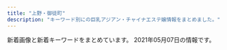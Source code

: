 ```yaml
---
title: "上野・御徒町"
description: "キーワード別にの巨乳アジアン・チャイナエステ嬢情報をまとめました。"
---
```


新着画像と新着キーワードをまとめています。
2021年05月07日の情報です。

<DmmAffiliateIns />
<KeywordTable
  shops={
    [
    {
        "station": "JR\u5fa1\u5f92\u753a\u99c5\u5357\u53e3",
        "keywords": {
            "C": 17
        },
        "url": "http://www.sh-riraks.xyz/",
        "name": "\u5922\u306e\u8776\u3005",
        "img_links": [
            "http://www.sh-riraks.xyz/uploads/200617/1-20061G54TIb.jpg",
            "http://www.sh-riraks.xyz/uploads/200617/1-20061G54ZQ14.jpg",
            "http://www.sh-riraks.xyz/uploads/191015/1-1910151T03I48.jpg",
            "http://www.sh-riraks.xyz/uploads/200617/1-20061G54941Z9.jpg",
            "http://www.sh-riraks.xyz/uploads/allimg/180604/1-1P60410212A02.jpg",
            "http://www.sh-riraks.xyz/uploads/181001/1-1Q001142IB48.jpg",
            "http://www.sh-riraks.xyz/uploads/201130/1-201130133129441.jpg",
            "http://www.sh-riraks.xyz/img/ttl_mobile.png",
            "http://www.sh-riraks.xyz/uploads/201130/1-201130133029220.jpg",
            "http://www.sh-riraks.xyz/uploads/181001/1-1Q001142T6406.jpg",
            "http://www.sh-riraks.xyz/uploads/201130/1-201130133215X9.jpg",
            "http://www.sh-riraks.xyz/uploads/201130/1-20113013311Rc.jpg",
            "http://www.sh-riraks.xyz/uploads/201130/1-201130133045611.jpg",
            "http://www.sh-riraks.xyz/img/ttl_pickup.png",
            "http://www.sh-riraks.xyz/uploads/201130/1-201130133012441.jpg",
            "http://www.sh-riraks.xyz/uploads/201130/1-201130133145E0.jpg",
            "http://www.sh-riraks.xyz/img/ttl_wnew.png",
            "http://www.sh-riraks.xyz/uploads/200107/1-20010F92019226.jpg",
            "http://www.sh-riraks.xyz/uploads/201130/1-201130132942Y6.jpg",
            "http://www.sh-riraks.xyz/uploads/180521/1-1P52116495SC.jpg",
            "http://www.sh-riraks.xyz/uploads/180521/1-1P5211649103K.jpg",
            "http://www.sh-riraks.xyz/img/ttl_staff.png",
            "http://www.sh-riraks.xyz/img/ttl_girls.png",
            "http://www.sh-riraks.xyz/uploads/201130/1-201130132956292.jpg",
            "http://www.sh-riraks.xyz/uploads/190611/1-1Z611153S2561.jpg"
        ]
    },
    {
        "name": "\u30ab\u30eb\u30de\u30ea\u30be\u30fc\u30c8\uff06\u30b9\u30d1",
        "img_links": [
            "http://esthe-massage.black/images/sta3.jpg",
            "http://esthe-massage.black/images/cg1.jpg",
            "http://esthe-massage.black/images/tit5.png",
            "http://esthe-massage.black/images/qr.jpg",
            "http://esthe-massage.black/images/te.png",
            "http://esthe-massage.black/images/cg3.jpg",
            "http://esthe-massage.black/images/tit2.png",
            "http://esthe-massage.black/images/cg5.jpg",
            "http://esthe-massage.black/images/index_an_04.jpg",
            "http://esthe-massage.black/images/sys01.jpg",
            "http://esthe-massage.black/images/index_an_03.jpg",
            "http://esthe-massage.black/images/index_an_02.jpg",
            "http://esthe-massage.black/images/sta6.jpg",
            "http://esthe-massage.black/images/index_an_05.jpg",
            "http://esthe-massage.black/images/sta7.jpg",
            "http://esthe-massage.black/images/sys03.jpg",
            "http://esthe-massage.black/images/acc.jpg",
            "http://esthe-massage.black/images/cg12.jpg",
            "http://esthe-massage.black/images/cg11.jpg",
            "http://esthe-massage.black/images/index_bn_01.jpg",
            "http://esthe-massage.black/images/top.jpg",
            "http://esthe-massage.black/images/tit4.png",
            "http://esthe-massage.black/images/index_bn_06.jpg",
            "http://esthe-massage.black/images/cg10.jpg",
            "http://esthe-massage.black/images/sta1.jpg",
            "http://esthe-massage.black/images/sta12.jpg",
            "http://esthe-massage.black/images/index_bn_03.jpg",
            "http://esthe-massage.black/images/tit1.png",
            "http://esthe-massage.black/images/sta10.jpg",
            "http://esthe-massage.black/images/index_bn_05.jpg",
            "http://esthe-massage.black/images/cg2.jpg",
            "http://esthe-massage.black/images/link_3.jpg",
            "http://esthe-massage.black/images/index_an_06.jpg",
            "http://esthe-massage.black/images/cg6.jpg",
            "http://esthe-massage.black/images/sta8.jpg",
            "http://cdn.dino-es.com/images/logo/88x31DinoEs.png",
            "http://esthe-massage.black/images/sta11.jpg",
            "http://esthe-massage.black/images/sta2.jpg",
            "http://esthe-massage.black/images/footer.jpg",
            "http://esthe-massage.black/images/sta5.jpg",
            "http://esthe-massage.black/images/cg8.jpg",
            "http://esthe-massage.black/images/cg4.jpg",
            "http://esthe-massage.black/images/index_an_01.jpg",
            "http://esthe-massage.black/images/cg7.jpg",
            "http://esthe-massage.black/images/index_bn_02.jpg",
            "http://esthe-massage.black/images/sys02.jpg"
        ],
        "url": "http://esthe-massage.black/",
        "keywords": {
            "84": 8,
            "E": 4,
            "D": 16,
            "C": 4,
            "89": 4,
            "82": 30
        },
        "station": "JR\u5fa1\u5f92\u753a\u99c5\u5357\u53e3"
    },
    {
        "url": "http://yura-kunitachi.xyz/",
        "name": "Rei",
        "img_links": [
            "http://yura-kunitachi.xyz/_src/55498274/wechatimg8.jpg",
            "http://yura-kunitachi.xyz/_src/53513910/5f5316158ec7f0d0727854410a5be46303a324b1fef3ef0de82fa8c4fe0f59d4.jpg",
            "http://yura-kunitachi.xyz/_src/53513931/wechatimg89.jpg",
            "http://yura-kunitachi.xyz/_src/53513961/wechatimg97.jpg",
            "http://yura-kunitachi.xyz/_src/53513965/wechatimg81_20210306210100439.jpg",
            "http://yura-kunitachi.xyz/_src/53513967/xxl_44c52558b2be4d61a2f879da7d157c31.jpg",
            "http://yura-kunitachi.xyz/_src/53513953/navi_06.png",
            "http://yura-kunitachi.xyz/_src/53513957/wechatimg229.jpg",
            "http://yura-kunitachi.xyz/_src/53513933/wechatimg90.jpg",
            "http://yura-kunitachi.xyz/_src/53513963/wechatimg102.jpg",
            "http://yura-kunitachi.xyz/_src/53513947/navi_03.png",
            "http://yura-kunitachi.xyz/_src/53513943/navi_01.png",
            "http://yura-kunitachi.xyz/_src/53513949/navi_04.png",
            "http://yura-kunitachi.xyz/_src/53513942/3da7d3dc6ee4f2d3861295bdb20452b671deb86c6f4e442ebce1715dc06eb99e.jpg",
            "http://yura-kunitachi.xyz/_src/53513925/mmexport1618884765961.jpg",
            "http://yura-kunitachi.xyz/_src/53513955/cam.jpg",
            "http://yura-kunitachi.xyz/_src/53513959/137080-osd41m-772.jpg",
            "http://yura-kunitachi.xyz/_src/53513929/wechatimg93.jpg",
            "http://yura-kunitachi.xyz/_src/53513945/navi_02.png",
            "http://yura-kunitachi.xyz/_src/55498272/wechatimg91.jpg",
            "http://yura-kunitachi.xyz/_src/53513951/navi_05.png",
            "http://yura-kunitachi.xyz/_src/53513935/wechatimg92.jpg"
        ],
        "station": "\u7530\u539f\u753a\u99c5\u30a8\u30ec\u30d9\u30fc\u30bf\u30fc\u53e3",
        "keywords": {}
    },
    {
        "keywords": {
            "E": 1,
            "\u30bb\u30af\u30b7\u30fc": 3,
            "88": 1,
            "C": 2,
            "86": 5,
            "87": 1,
            "D": 4,
            "85": 3
        },
        "name": "\u6708\u514e \u30b2\u30c3\u30c8",
        "station": "JR\u5fa1\u5f92\u753a\u99c5\u5357\u53e3",
        "url": "https://moon-rabbit.info/",
        "img_links": [
            "https://moon-rabbit.info/images/store/03.jpg",
            "https://moon-rabbit.info/staffPhoto/s20210326172946.jpg",
            "https://moon-rabbit.info/staffPhoto/b20210504015122.jpg",
            "https://moon-rabbit.info/images/store/02.jpg",
            "https://moon-rabbit.info/js/sliderLine/slide_prev.png",
            "https://moon-rabbit.info/staffPhoto/b20201027002208.jpg",
            "https://moon-rabbit.info/staffPhoto/s20210504015122.jpg",
            "https://moon-rabbit.info/staffPhoto/s20210221135204.jpg",
            "https://moon-rabbit.info/staffPhoto/b20201213182803.jpg",
            "https://moon-rabbit.info/staffPhoto/b20210403124159.jpg",
            "https://moon-rabbit.info/staffPhoto/b20210406172509.jpg",
            "https://moon-rabbit.info/images/returnBtn.png",
            "https://moon-rabbit.info/uploadfiles/images/campaignMoonRabbitInfo.jpg",
            "https://moon-rabbit.info/staffPhoto/s20201027004342.jpg",
            "https://moon-rabbit.info/staffPhoto/s20201027011627.jpg",
            "https://moon-rabbit.info/staffPhoto/s20201026233328.jpg",
            "https://moon-rabbit.info/staffPhoto/s20201027002208.jpg",
            "https://moon-rabbit.info/images/mobile.jpg",
            "https://moon-rabbit.info/images/store/01.jpg",
            "https://moon-rabbit.info/staffPhoto/b20210401213854.jpg",
            "https://moon-rabbit.info/staffPhoto/b20210416205502.jpg",
            "https://moon-rabbit.info/staffPhoto/s20210415212743.jpg",
            "https://moon-rabbit.info/staffPhoto/b20210415212743.jpg",
            "https://moon-rabbit.info/staffPhoto/b20210507144547.jpg",
            "https://moon-rabbit.info/images/store/04.jpg",
            "https://moon-rabbit.info/staffPhoto/b20201027003115.jpg",
            "https://moon-rabbit.info/staffPhoto/s20210416205502.jpg",
            "https://moon-rabbit.info/js/sliderLine/slide_next.png",
            "https://moon-rabbit.info/staffPhoto/b20201027011549.jpg",
            "https://moon-rabbit.info/staffPhoto/s20201026233537.jpg",
            "https://moon-rabbit.info/staffPhoto/s20201027003115.jpg",
            "https://moon-rabbit.info/staffPhoto/b20201027004342.jpg",
            "https://moon-rabbit.info/staffPhoto/s20210507144547.jpg",
            "https://moon-rabbit.info/staffPhoto/b20210221135204.jpg",
            "https://moon-rabbit.info/staffPhoto/s20210507144730.jpg",
            "https://moon-rabbit.info/staffPhoto/s20210406172509.jpg",
            "https://moon-rabbit.info/staffPhoto/s20210403124159.jpg",
            "https://moon-rabbit.info/staffPhoto/s20201027011549.jpg",
            "https://moon-rabbit.info/staffPhoto/s20201213182803.jpg",
            "https://moon-rabbit.info/staffPhoto/s20201026232438.jpg",
            "https://moon-rabbit.info/staffPhoto/s20210401213854.jpg"
        ]
    },
    {
        "keywords": {
            "84": 3,
            "87": 6,
            "85": 23,
            "83": 3,
            "86": 13
        },
        "img_links": [
            "https://cc-tokyo.xyz/therapist/mai1.jpg",
            "https://cc-tokyo.xyz/images/barSystem.jpg",
            "https://cc-tokyo.xyz/therapist/minami1.jpg",
            "https://cc-tokyo.xyz/images/barProfile.jpg",
            "https://cc-tokyo.xyz/therapist/mari1.jpg",
            "https://cc-tokyo.xyz/therapist/emi1.jpg",
            "https://cc-tokyo.xyz/images/barAccess.jpg",
            "https://cc-tokyo.xyz/images/barInfo.jpg",
            "http://www.a-side.com/ad/koko/include/banner/koko_200x40.png",
            "https://cc-tokyo.xyz/therapist/saya1.jpg",
            "https://cc-tokyo.xyz/therapist/moe1.jpg",
            "https://cc-tokyo.xyz/therapist/yui1.jpg",
            "https://cc-tokyo.xyz/room/1.jpg",
            "https://cc-tokyo.xyz/images/indexMap.jpg",
            "https://cc-tokyo.xyz/images/magazine.jpg",
            "https://cc-tokyo.xyz/therapist/yanyan1.jpg",
            "https://cc-tokyo.xyz/therapist/yuri1.jpg",
            "https://cc-tokyo.xyz/images/barLink.jpg",
            "https://cc-tokyo.xyz/images/coverGirlText.png",
            "https://cc-tokyo.xyz/images/movie.jpg",
            "https://cc-tokyo.xyz/images/mobile.jpg",
            "https://cc-tokyo.xyz/therapist/yuyu1.jpg",
            "https://cc-tokyo.xyz/therapist/hinako1.jpg",
            "https://cc-tokyo.xyz/therapist/comingSoon.jpg",
            "https://cc-tokyo.xyz/banner/88x31.jpg",
            "https://cc-tokyo.xyz/banner/468x60.jpg",
            "https://cc-tokyo.xyz/therapist/momoka1.jpg",
            "https://cc-tokyo.xyz/images/concept.jpg",
            "https://cc-tokyo.xyz/images/barTherapist.jpg"
        ],
        "name": "CoCo-Arashi",
        "station": "\u4e0a\u91ce\u99c5\u5e83\u5c0f\u8def\u53e3",
        "url": "https://cc-tokyo.xyz/"
    },
    {
        "img_links": [
            "http://taiwan-resort.com/img/hina.jpg",
            "http://taiwan-resort.com/img/topbg02.jpg",
            "http://taiwan-resort.com/img/mask03.jpg",
            "http://taiwan-resort.com/img/3kenon.png",
            "http://taiwan-resort.com/img/honoka02.jpg",
            "http://taiwan-resort.com/img/corona-2.jpg",
            "http://taiwan-resort.com/img/kasumi.jpg",
            "http://taiwan-resort.com/img/mami002.png",
            "http://taiwan-resort.com/img/mask04.jpg",
            "http://taiwan-resort.com/img/corona-4.jpg",
            "http://taiwan-resort.com/img/pagetop.png",
            "http://taiwan-resort.com/img/anna.png",
            "http://taiwan-resort.com/img/mask02.jpg",
            "http://taiwan-resort.com/img/corona-5.jpg",
            "http://taiwan-resort.com/img/rei.jpg",
            "http://taiwan-resort.com/img/2biore.png",
            "http://taiwan-resort.com/img/emi001.jpg",
            "http://taiwan-resort.com/img/photo_01.jpg",
            "http://taiwan-resort.com/img/tel_img.png",
            "http://taiwan-resort.com/img/mask05.jpg",
            "http://taiwan-resort.com/img/reina3.jpg",
            "http://taiwan-resort.com/img/4ugai.png",
            "http://taiwan-resort.com/img/erika01.jpg",
            "http://taiwan-resort.com/img/1purazuma.png",
            "http://taiwan-resort.com/img/sara002.jpg",
            "http://taiwan-resort.com/img/mask01.jpg",
            "http://taiwan-resort.com/img/head_img.png",
            "http://taiwan-resort.com/img/corona-3.jpg",
            "http://taiwan-resort.com/img/yuki.jpg"
        ],
        "url": "http://taiwan-resort.com/",
        "station": "JR\u5fa1\u5f92\u753a\u99c5\u5357\u53e3",
        "name": "\u53f0\u6e7e\u30ea\u30be\u30fc\u30c8",
        "keywords": {}
    },
    {
        "img_links": [
            "http://biki-massage.work/sp/img/time.jpg",
            "http://biki-massage.work/img/fla3.jpg",
            "http://biki-massage.work/sp/img/pc.jpg",
            "http://biki-massage.work/img/st6.jpg",
            "http://biki-massage.work/sp/img/s6.jpg",
            "http://biki-massage.work/img/s2.jpg",
            "http://biki-massage.work/img/head.jpg",
            "http://biki-massage.work/sp/img/p6.jpg",
            "http://biki-massage.work/img/campian.jpg",
            "http://biki-massage.work/img/st3.jpg",
            "http://biki-massage.work/img/sta3.jpg",
            "http://biki-massage.work/img/s5.jpg",
            "http://biki-massage.work/sp/img/tit.jpg",
            "http://biki-massage.work/sp/img/sys.jpg",
            "http://biki-massage.work/sp/img/t-o.jpg",
            "http://biki-massage.work/img/s3.jpg",
            "http://biki-massage.work/sp/img/cam.jpg",
            "http://biki-massage.work/sp/img/t-a.jpg",
            "http://biki-massage.work/sp/img/s2.jpg",
            "http://biki-massage.work/img/st1.jpg",
            "http://biki-massage.work/img/sta2.jpg",
            "http://biki-massage.work/img/mo.png",
            "http://biki-massage.work/img/botton.jpg",
            "http://biki-massage.work/img/sta4.jpg",
            "http://biki-massage.work/img/sta6.jpg",
            "http://biki-massage.work/sp/img/s3.jpg",
            "http://biki-massage.work/img/s1.jpg",
            "http://biki-massage.work/img/st5.jpg",
            "http://biki-massage.work/sp/img/info.jpg",
            "http://biki-massage.work/sp/img/s1.jpg",
            "http://biki-massage.work/sp/img/s5.jpg",
            "http://biki-massage.work/img/s4.jpg",
            "http://biki-massage.work/img/st4.jpg",
            "http://biki-massage.work/sp/img/tel.jpg",
            "http://biki-massage.work/sp/img/t-s.jpg",
            "http://biki-massage.work/img/st2.jpg",
            "http://biki-massage.work/sp/img/t-r.jpg",
            "http://biki-massage.work/img/s6.jpg",
            "http://biki-massage.work/sp/img/t-t.jpg",
            "http://biki-massage.work/sp/img/p3.jpg",
            "http://biki-massage.work/sp/img/p2.jpg",
            "http://biki-massage.work/img/nos.jpg",
            "http://biki-massage.work/img/fla1.jpg",
            "http://biki-massage.work/img/fla2.jpg",
            "http://biki-massage.work/img/sta1.jpg",
            "http://biki-massage.work/sp/img/s4.jpg",
            "http://biki-massage.work/sp/img/pic.jpg",
            "http://biki-massage.work/sp/img/botton.jpg",
            "http://biki-massage.work/sp/img/add.jpg",
            "http://biki-massage.work/img/sta5.jpg"
        ],
        "keywords": {
            "C": 16,
            "87": 2,
            "88": 2,
            "E": 1,
            "83": 1,
            "86": 7,
            "D": 3
        },
        "station": "JR\u5fa1\u5f92\u753a\u99c5\u5317\u53e3",
        "url": "http://biki-massage.work/",
        "name": "\u5a9a\u59eb\uff5e\u30d3\u30ad\uff5e"
    },
    {
        "name": "Oriental Spa",
        "img_links": [
            "https://mens-esthe.work/images/top1.jpg",
            "https://mens-esthe.work/images/main-small.jpg",
            "https://mens-esthe.work/wp/wp-content/uploads/2021/05/maki06.png",
            "https://mens-esthe.work/room/room-l4.jpg",
            "https://mens-esthe.work/room/room-l2.jpg",
            "https://mens-esthe.work/wp/wp-content/uploads/2021/05/momo01.png",
            "https://mens-esthe.work/images/flower.png",
            "https://mens-esthe.work/room/room-l1.jpg",
            "https://mens-esthe.work/wp/wp-content/uploads/2021/05/hana02.png",
            "https://mens-esthe.work/footer/footer-tel.png",
            "https://mens-esthe.work/images/top2.jpg",
            "https://mens-esthe.work/icon/facebook.png",
            "https://mens-esthe.work/images/clear.png",
            "https://mens-esthe.work/icon/line.png",
            "https://mens-esthe.work/footer/footer-staff.png",
            "https://mens-esthe.work/images/main-top.jpg",
            "https://mens-esthe.work/icon/twitter.png",
            "https://mens-esthe.work/images/top3.jpg",
            "https://mens-esthe.work/icon/yelp.png",
            "https://mens-esthe.work/room/room-l3.jpg",
            "https://mens-esthe.work/wp/wp-content/uploads/2021/05/maki05.png",
            "https://mens-esthe.work/wp/wp-content/uploads/2021/05/maki.jpg",
            "https://mens-esthe.work/images/qrcode.png",
            "https://mens-esthe.work/footer/footer-line.png",
            "https://mens-esthe.work/wp/wp-content/uploads/2021/05/eri02.png"
        ],
        "keywords": {
            "C": 22,
            "E": 12
        },
        "station": "JR\u5fa1\u5f92\u753a\u99c5\u5357\u53e3",
        "url": "https://mens-esthe.work/"
    },
    {
        "name": "\u6708\u591c",
        "url": "http://www.rosa-es.info/",
        "keywords": {
            "86": 2,
            "E": 6,
            "88": 1,
            "87": 1,
            "D": 4,
            "C": 2,
            "89": 1,
            "85": 1
        },
        "img_links": [
            "http://www.rosa-es.info/staff/rara1.jpg",
            "http://www.rosa-es.info/staff/nana2.jpg",
            "http://www.rosa-es.info/img/pic/int3.jpg",
            "http://www.rosa-es.info/staff/yuki2.jpg",
            "http://www.rosa-es.info/staff/koko1.jpg",
            "http://www.rosa-es.info/staff/rara2.jpg",
            "http://www.rosa-es.info/staff/yuri2.jpg",
            "http://www.rosa-es.info/staff/rara.jpg",
            "http://www.rosa-es.info/staff/yumi.jpg",
            "http://www.rosa-es.info/img/pic/int4.jpg",
            "http://www.rosa-es.info/staff/yuki.jpg",
            "http://www.rosa-es.info/staff/yuki1.jpg",
            "http://www.rosa-es.info/staff/koko2.jpg",
            "http://www.rosa-es.info/staff/yuri1.jpg",
            "http://www.rosa-es.info/img/pic/int2.jpg",
            "http://www.rosa-es.info/staff/nana.jpg",
            "http://www.rosa-es.info/img/loader.png",
            "http://www.rosa-es.info/staff/koko.jpg",
            "http://www.rosa-es.info/img/pic/slide_1.jpg",
            "http://www.rosa-es.info/img/pic/int1.jpg",
            "http://www.rosa-es.info/img/pic/slide_2.jpg",
            "http://www.rosa-es.info/staff/yuri.jpg",
            "http://www.rosa-es.info/staff/nana1.jpg",
            "http://www.rosa-es.info/staff/yumi2.jpg",
            "http://www.rosa-es.info/staff/yumi1.jpg"
        ],
        "station": "JR\u4e0a\u91ce\u99c5\u6d45\u8349\u53e3"
    },
    {
        "img_links": [
            "http://www.cocogarden.link/files/058.jpg",
            "http://www.cocogarden.link/files/090.jpg",
            "http://www.cocogarden.link/files/090-02.jpg",
            "http://www.cocogarden.link/files/075-02.jpg",
            "http://www.cocogarden.link/images/s_info.jpg",
            "http://www.cocogarden.link/files/075.jpg",
            "http://www.cocogarden.link/files/076-02.jpg",
            "http://www.cocogarden.link/files/075-03.jpg",
            "http://www.cocogarden.link/files/072.jpg",
            "http://www.cocogarden.link/files/088.jpg",
            "http://www.cocogarden.link/images/1.jpg",
            "http://www.cocogarden.link/files/080-02.jpg",
            "http://www.cocogarden.link/images/top.jpg",
            "http://www.cocogarden.link/files/059.jpg",
            "http://www.cocogarden.link/files/086-03.jpg",
            "http://www.cocogarden.link/files/080.jpg",
            "http://www.cocogarden.link/images/koko_200x40.png",
            "http://www.cocogarden.link/files/058-02.jpg",
            "http://www.cocogarden.link/images/s_news.jpg",
            "http://www.cocogarden.link/files/091-02.jpg",
            "http://www.cocogarden.link/files/037-02.jpg",
            "http://www.cocogarden.link/files/076-03.jpg",
            "http://www.cocogarden.link/files/037-03.jpg",
            "http://www.cocogarden.link/images/s_pick.jpg",
            "http://www.cocogarden.link/files/090-03.jpg",
            "http://www.cocogarden.link/files/080-03.jpg",
            "http://www.cocogarden.link/files/088-03.jpg",
            "http://www.cocogarden.link/images/top1.jpg",
            "http://www.cocogarden.link/images/nbj3.jpg",
            "http://www.cocogarden.link/files/072-02.jpg",
            "http://www.cocogarden.link/files/059-03.jpg",
            "http://www.cocogarden.link/files/072-03.jpg",
            "http://www.cocogarden.link/files/058-03.jpg",
            "http://www.cocogarden.link/files/086.jpg",
            "http://www.cocogarden.link/files/076.jpg",
            "http://www.cocogarden.link/files/091.jpg",
            "http://www.cocogarden.link/images/end1.png",
            "http://www.cocogarden.link/files/088-02.jpg",
            "http://www.cocogarden.link/files/086-02.jpg",
            "http://www.cocogarden.link/files/037.jpg",
            "http://www.cocogarden.link/images/s_staff.jpg",
            "http://www.cocogarden.link/files/091-03.jpg",
            "http://www.cocogarden.link/images/mobile.jpg",
            "http://www.cocogarden.link/files/059-02.jpg"
        ],
        "url": "http://www.cocogarden.link/",
        "name": "COCO-GARDEN",
        "station": "JR\u5fa1\u5f92\u753a\u99c5\u5317\u53e3",
        "keywords": {
            "E": 4,
            "86": 2,
            "D": 10,
            "G": 6,
            "87": 12,
            "F": 2,
            "88": 8
        }
    },
    {
        "img_links": [
            "http://es-en.info/sp/images/int1.png",
            "http://es-en.info/sp/images/news.jpg",
            "http://es-en.info/sp/images/int1.jpg",
            "http://es-en.info/sp/images/rec3.png",
            "http://es-en.info/sp/menu/top.jpg",
            "http://es-en.info/images/interior_t.jpg",
            "http://es-en.info/sp/images/sys4.png",
            "http://es-en.info/img/yuki1.jpg",
            "http://es-en.info/sp/images/sys1.jpg",
            "http://es-en.info/images/sys1.png",
            "http://es-en.info/sp/images/rec1.png",
            "http://es-en.info/sp/images/topgirl.jpg",
            "http://es-en.info/images/sm.jpg",
            "http://es-en.info/sp/menu/interior.jpg",
            "http://es-en.info/sp/images/sisu_t.jpg",
            "http://es-en.info/sp/images/int3.jpg",
            "http://es-en.info/img/natumi1.jpg",
            "http://es-en.info/images/interior.png",
            "http://es-en.info/images/staff_t.jpg",
            "http://es-en.info/img/yuyu.jpg",
            "http://es-en.info/sp/images/staff_t.png",
            "http://es-en.info/img/zb.jpg",
            "http://es-en.info/sp/images/interior_t.png",
            "http://es-en.info/sp/menu/staff.jpg",
            "http://es-en.info/sp/images/top.jpg",
            "http://es-en.info/sp/images/newsb.png",
            "http://es-en.info/sp/img/yuki1.jpg",
            "http://es-en.info/sp/images/rec2.png",
            "http://es-en.info/images/mobile.jpg",
            "http://es-en.info/sp/images/sys3.jpg",
            "http://es-en.info/sp/img/yuyu1.jpg",
            "http://es-en.info/sp/images/tel.jpg",
            "http://es-en.info/sp/images/sisu.png",
            "http://es-en.info/img/yuyu1.jpg",
            "http://es-en.info/images/news.jpg",
            "http://es-en.info/images/rem.jpg",
            "http://es-en.info/sp/img/natumi1.jpg",
            "http://es-en.info/sp/images/time.png",
            "http://es-en.info/images/9.jpg",
            "http://es-en.info/sp/staff/natumi.jpg",
            "http://es-en.info/images/7.jpg",
            "http://es-en.info/img/yuki.jpg",
            "http://es-en.info/img/natumi.jpg",
            "http://es-en.info/sp/images/footer.jpg",
            "http://es-en.info/sp/images/ac1.jpg",
            "http://es-en.info/sp/images/int2.jpg",
            "http://es-en.info/sp/images/sys2.jpg",
            "http://es-en.info/images/head.jpg",
            "http://es-en.info/sp/staff/yuki.jpg",
            "http://es-en.info/sp/staff/yuyu.jpg",
            "http://es-en.info/sp/images/pc.jpg",
            "http://es-en.info/sp/images/head.jpg",
            "http://es-en.info/images/12.jpg",
            "http://es-en.info/images/info.png"
        ],
        "station": "JR\u5fa1\u5f92\u753a\u99c5\u5357\u53e3",
        "keywords": {
            "87": 1
        },
        "url": "http://es-en.info/",
        "name": "\u5b89\u5fc3\u5802"
    },
    {
        "img_links": [
            "https://ueno-mensesthe.com/wp/wp-content/uploads/2021/05/kaori.jpg",
            "https://ueno-mensesthe.com/wp/wp-content/uploads/2021/02/hina2.jpg",
            "https://ueno-mensesthe.com/wp/wp-content/uploads/2021/03/ayumi2.jpg",
            "https://ueno-mensesthe.com/room/room-l10.jpg",
            "https://ueno-mensesthe.com/icon/twitter.png",
            "https://ueno-mensesthe.com/images/qrcode.png",
            "https://ueno-mensesthe.com/wp/wp-content/uploads/2021/02/hina3.jpg",
            "https://ueno-mensesthe.com/images/header3.png",
            "https://ueno-mensesthe.com/wp/wp-content/uploads/2021/03/ayumi1.jpg",
            "https://ueno-mensesthe.com/wp/wp-content/uploads/2021/04/haruko2.jpg",
            "https://ueno-mensesthe.com/images/top0.jpg",
            "https://ueno-mensesthe.com/wp/wp-content/uploads/2021/04/sari2-200x300.jpg",
            "https://ueno-mensesthe.com/images/clear.png",
            "https://ueno-mensesthe.com/wp/wp-content/uploads/2021/05/hikari.jpg",
            "https://ueno-mensesthe.com/wp/wp-content/uploads/2021/01/main-300x244.png",
            "https://ueno-mensesthe.com/footer/footer-tel.png",
            "https://ueno-mensesthe.com/wp/wp-content/uploads/2021/02/mirai2.jpg",
            "https://ueno-mensesthe.com/wp/wp-content/uploads/2021/04/sari1.jpg",
            "https://ueno-mensesthe.com/wp/wp-content/uploads/2021/04/haruko2-150x150.jpg",
            "https://ueno-mensesthe.com/images/top2.jpg",
            "https://ueno-mensesthe.com/wp/wp-content/uploads/2021/01/main-150x150.png",
            "https://ueno-mensesthe.com/wp/wp-content/uploads/2021/04/haruko1.jpg",
            "https://ueno-mensesthe.com/images/main-sp.jpg",
            "https://ueno-mensesthe.com/images/cos2.jpg",
            "https://ueno-mensesthe.com/icon/line.png",
            "https://ueno-mensesthe.com/wp/wp-content/uploads/2021/02/yuki.jpg",
            "https://ueno-mensesthe.com/wp/wp-content/uploads/2021/03/ayumi2-1-200x300.jpg",
            "https://ueno-mensesthe.com/wp/wp-content/uploads/2021/04/sari2.jpg",
            "https://ueno-mensesthe.com/wp/wp-content/uploads/2021/04/haruko2-200x300.jpg",
            "https://ueno-mensesthe.com/room/room-l9.jpg",
            "https://ueno-mensesthe.com/images/cos1.jpg",
            "https://ueno-mensesthe.com/room/room-l8.jpg",
            "https://ueno-mensesthe.com/wp/wp-content/uploads/2021/02/hina-200x300.jpg",
            "https://ueno-mensesthe.com/room/room-l4.jpg",
            "https://ueno-mensesthe.com/wp/wp-content/uploads/2021/04/sari2-150x150.jpg",
            "https://ueno-mensesthe.com/room/room-l2.jpg",
            "https://ueno-mensesthe.com/footer/footer-line.png",
            "https://ueno-mensesthe.com/wp/wp-content/uploads/2021/03/ayumi2-1-150x150.jpg",
            "https://ueno-mensesthe.com/wp/wp-content/uploads/2021/02/hina-150x150.jpg",
            "https://ueno-mensesthe.com/icon/yelp.png",
            "https://ueno-mensesthe.com/icon/facebook.png",
            "https://ueno-mensesthe.com/wp/wp-content/uploads/2021/02/yuki2.jpg",
            "https://ueno-mensesthe.com/images/main.jpg",
            "https://ueno-mensesthe.com/wp/wp-content/uploads/2021/02/hana.jpg",
            "https://ueno-mensesthe.com/wp/wp-content/uploads/2021/02/mirai1.jpg",
            "https://ueno-mensesthe.com/images/top3.jpg",
            "https://ueno-mensesthe.com/footer/footer-staff.png",
            "https://ueno-mensesthe.com/wp/wp-content/uploads/2021/02/hina.jpg",
            "https://ueno-mensesthe.com/images/top1.jpg",
            "https://ueno-mensesthe.com/room/room-l3.jpg",
            "https://ueno-mensesthe.com/room/room-l1.jpg",
            "https://ueno-mensesthe.com/images/flower.png",
            "https://ueno-mensesthe.com/room/room-l7.jpg"
        ],
        "name": "\u697d\u5712",
        "station": "JR\u4e0a\u91ce\u99c5\u5165\u8c37\u53e3",
        "url": "https://ueno-mensesthe.com/",
        "keywords": {
            "\u30bb\u30af\u30b7\u30fc": 2,
            "F": 4,
            "D": 25,
            "C": 9
        }
    },
    {
        "url": "https://re.uouono.com/",
        "img_links": [],
        "name": "Dear -\u30c7\u30a3\u30a2-",
        "station": "JR\u5fa1\u5f92\u753a\u99c5\u5317\u53e3",
        "keywords": {}
    },
    {
        "img_links": [],
        "station": "JR\u5fa1\u5f92\u753a\u99c5\u5357\u53e3",
        "keywords": {},
        "name": "\u61a9",
        "url": "http://ikoi.ies.fun/"
    },
    {
        "url": "https://jouga.info/",
        "keywords": {
            "88": 1,
            "85": 5,
            "86": 4,
            "D": 1
        },
        "img_links": [
            "https://jouga.info/staffPhoto/s20210507144434.jpg",
            "https://jouga.info/images/mobile.jpg",
            "https://jouga.info/staffPhoto/s20210503185950.jpg",
            "https://jouga.info/images/store/01.jpg",
            "https://jouga.info/uploadfiles/images/campaignJougaInfo.jpg",
            "https://jouga.info/staffPhoto/b20210415213823.jpg",
            "https://jouga.info/staffPhoto/s20210322204440.jpg",
            "https://jouga.info/staffPhoto/b20210326170220.jpg",
            "https://jouga.info/staffPhoto/s20210326170220.jpg",
            "https://jouga.info/images/store/04.jpg",
            "https://jouga.info/staffPhoto/b20210322204440.jpg",
            "https://jouga.info/staffPhoto/s20210326192206.jpg",
            "https://jouga.info/staffPhoto/s20210416161316.jpg",
            "https://jouga.info/images/store/02.jpg",
            "https://jouga.info/staffPhoto/b20210415212610.jpg",
            "https://jouga.info/staffPhoto/b20210327041944.jpg",
            "https://jouga.info/staffPhoto/b20210406174129.jpg",
            "https://jouga.info/staffPhoto/s20210326192014.jpg",
            "https://jouga.info/staffPhoto/s20210415213823.jpg",
            "https://jouga.info/js/sliderLine/slide_next.png",
            "https://jouga.info/staffPhoto/s20210327034703.jpg",
            "https://jouga.info/staffPhoto/b20210326192014.jpg",
            "https://jouga.info/staffPhoto/b20210326192206.jpg",
            "https://jouga.info/staffPhoto/s20210327040752.jpg",
            "https://jouga.info/staffPhoto/b20210327040752.jpg",
            "https://jouga.info/staffPhoto/b20210416161316.jpg",
            "https://jouga.info/images/line.jpg",
            "https://jouga.info/staffPhoto/b20210327034703.jpg",
            "https://jouga.info/staffPhoto/s20210415212610.jpg",
            "https://jouga.info/staffPhoto/s20210507144453.jpg",
            "https://jouga.info/staffPhoto/s20210406174129.jpg",
            "https://jouga.info/staffPhoto/s20210326192505.jpg",
            "https://jouga.info/js/sliderLine/slide_prev.png",
            "https://jouga.info/staffPhoto/b20210326192505.jpg",
            "https://jouga.info/images/returnBtn.png",
            "https://jouga.info/staffPhoto/b20210503185950.jpg",
            "https://jouga.info/staffPhoto/s20210327041944.jpg",
            "https://jouga.info/images/store/03.jpg",
            "https://jouga.info/staffPhoto/b20210507144434.jpg",
            "https://jouga.info/staffPhoto/b20210507144453.jpg"
        ],
        "name": "\u5ae6\u5a25\uff5eJOGA\uff5e",
        "station": "JR\u5fa1\u5f92\u753a\u99c5\u5357\u53e3"
    },
    {
        "url": "http://verybeauty.info/",
        "station": "\u7530\u539f\u753a\u99c51\u756a\u51fa\u53e3",
        "name": "\u862d\u82b1 \u30e9\u30f3\u30ab",
        "img_links": [
            "http://verybeauty.info/staffPhoto/b20201016143638.jpg",
            "http://verybeauty.info/staffPhoto/s20170527134149.jpg",
            "http://verybeauty.info/staffPhoto/b20191018113136.jpg",
            "http://verybeauty.info/js/sliderLine/slide_prev.png",
            "http://verybeauty.info/staffPhoto/s20191018113136.jpg",
            "http://verybeauty.info/staffPhoto/b20170527134149.jpg",
            "http://verybeauty.info/staffPhoto/b20210415200406.jpg",
            "http://verybeauty.info/js/sliderLine/slide_next.png",
            "http://verybeauty.info/staffPhoto/s20200531164041.jpg",
            "http://verybeauty.info/staffPhoto/s20170527134756.jpg",
            "http://verybeauty.info/staffPhoto/s20200118192201.jpg",
            "http://verybeauty.info/staffPhoto/s20201016143712.jpg",
            "http://verybeauty.info/staffPhoto/b20200531164041.jpg",
            "http://verybeauty.info/staffPhoto/s20201016143638.jpg",
            "http://verybeauty.info/staffPhoto/s20210415200422.jpg",
            "http://verybeauty.info/images/mobile.jpg",
            "http://verybeauty.info/staffPhoto/s20200531164502.jpg",
            "http://verybeauty.info/images/returnBtn.png",
            "http://verybeauty.info/staffPhoto/b20170527134756.jpg",
            "http://verybeauty.info/images/store/06.jpg",
            "http://verybeauty.info/images/store/05.jpg",
            "http://verybeauty.info/staffPhoto/s20210415200406.jpg",
            "http://verybeauty.info/images/store/01.jpg",
            "http://verybeauty.info/images/store/02.jpg"
        ],
        "keywords": {
            "D": 1,
            "85": 1,
            "88": 2,
            "86": 2
        }
    },
    {
        "url": "http://chloe.est-u.com/",
        "img_links": [
            "http://chloe.est-u.com/images/s1.jpg",
            "http://chloe.est-u.com/images/a2.jpg",
            "http://chloe.est-u.com/images/cc.jpg",
            "http://chloe.est-u.com/images/2.jpg",
            "http://chloe.est-u.com/images/index_07.jpg",
            "http://chloe.est-u.com/images/a3.jpg",
            "http://chloe.est-u.com/images/3.jpg",
            "http://chloe.est-u.com/images/index_02.jpg",
            "http://chloe.est-u.com/images/index_14.jpg",
            "http://chloe.est-u.com/images/index_01.jpg",
            "http://chloe.est-u.com/images/index_03.jpg",
            "http://chloe.est-u.com/images/a1.jpg"
        ],
        "name": "CHLOE",
        "keywords": {},
        "station": "JR\u5fa1\u5f92\u753a\u99c5\u5357\u53e3"
    },
    {
        "keywords": {
            "E": 14,
            "D": 59,
            "88": 25,
            "89": 7,
            "F": 7,
            "86": 26,
            "G": 25,
            "87": 47
        },
        "station": "JR\u5fa1\u5f92\u753a\u99c5\u5317\u53e3",
        "name": "\u5922\u306e\u604b",
        "img_links": [
            "http://www.yumenokoi.masg.info/photo_news/upimg/63687607e4ea1479a4_0.jpg",
            "http://www.yumenokoi.masg.info/files/027.jpg",
            "http://www.yumenokoi.masg.info/files/016.jpg",
            "http://www.yumenokoi.masg.info/files/025.jpg",
            "http://www.yumenokoi.masg.info/files/002.jpg",
            "http://www.yumenokoi.masg.info/files/018.jpg",
            "http://www.yumenokoi.masg.info/images/rsubt5.png",
            "http://www.yumenokoi.masg.info/files/015-02.jpg",
            "http://www.yumenokoi.masg.info/files/025-02.jpg",
            "http://www.yumenokoi.masg.info/images/service/s01.jpg",
            "http://www.yumenokoi.masg.info/files/006.jpg",
            "http://www.yumenokoi.masg.info/files/016-02.jpg",
            "http://www.yumenokoi.masg.info/images/service/s05.jpg",
            "http://www.yumenokoi.masg.info/files/023.jpg",
            "http://www.yumenokoi.masg.info/files/010.jpg",
            "http://www.yumenokoi.masg.info/files/015.jpg",
            "http://www.yumenokoi.masg.info/images/service/s03.jpg",
            "http://www.yumenokoi.masg.info/files/024-02.jpg",
            "http://www.yumenokoi.masg.info/images/service/s06.jpg",
            "http://www.yumenokoi.masg.info/images/rsubt7.png",
            "http://www.yumenokoi.masg.info/files/023-02.jpg",
            "http://www.yumenokoi.masg.info/images/rsubt3.png",
            "http://www.yumenokoi.masg.info/files/026.jpg",
            "http://www.yumenokoi.masg.info/files/026-02.jpg",
            "http://www.yumenokoi.masg.info/files/002-02.jpg",
            "http://www.yumenokoi.masg.info/files/017-02.jpg",
            "http://www.yumenokoi.masg.info/images/m1.jpg",
            "http://www.yumenokoi.masg.info/files/024.jpg",
            "http://www.yumenokoi.masg.info/images/m6.jpg",
            "http://www.yumenokoi.masg.info/images/m3.jpg",
            "http://www.yumenokoi.masg.info/images/rsubt6.png",
            "http://www.yumenokoi.masg.info/images/service/s04.jpg",
            "http://www.yumenokoi.masg.info/files/027-02.jpg",
            "http://www.yumenokoi.masg.info/files/011.jpg",
            "http://www.yumenokoi.masg.info/images/m2.jpg",
            "http://www.yumenokoi.masg.info/files/006-02.jpg",
            "http://www.yumenokoi.masg.info/photo_news/upimg/72260604eeb32e10a4_0.jpg",
            "http://www.yumenokoi.masg.info/files/011-02.jpg",
            "http://www.yumenokoi.masg.info/images/slider-img002.jpg",
            "http://www.yumenokoi.masg.info/files/018-02.jpg",
            "http://www.yumenokoi.masg.info/images/rsubt2.png",
            "http://www.yumenokoi.masg.info/files/010-02.jpg",
            "http://www.yumenokoi.masg.info/files/008.jpg",
            "http://www.yumenokoi.masg.info/images/service/s02.jpg",
            "http://www.yumenokoi.masg.info/images/slider-img001.jpg",
            "http://www.yumenokoi.masg.info/files/017.jpg",
            "http://www.yumenokoi.masg.info/files/021-02.jpg",
            "http://www.yumenokoi.masg.info/files/008-02.jpg",
            "http://www.yumenokoi.masg.info/images/tel2.png",
            "http://www.yumenokoi.masg.info/images/b-online.png",
            "http://www.yumenokoi.masg.info/files/009.jpg",
            "http://www.yumenokoi.masg.info/files/021.jpg",
            "http://www.yumenokoi.masg.info/images/rsubt4.png",
            "http://www.yumenokoi.masg.info/files/009-02.jpg",
            "http://www.yumenokoi.masg.info/images/rsubt1.png",
            "http://www.yumenokoi.masg.info/images/b-tel.png",
            "http://www.yumenokoi.masg.info/images/m4.jpg"
        ],
        "url": "http://www.yumenokoi.masg.info/"
    },
    {
        "url": "http://rlx-sln.com/",
        "station": "\u6d45\u8349\u99c5A1\u51fa\u53e3",
        "name": "yoyo20\u30fbyoyo\u306f\u305f\u3061",
        "keywords": {
            "89": 14,
            "D": 56,
            "88": 42,
            "86": 14,
            "E": 14,
            "C": 70,
            "85": 14,
            "83": 14,
            "82": 14,
            "87": 28
        },
        "img_links": [
            "http://rlx-sln.com/media/sites/9/2021/03/3.jpg",
            "http://rlx-sln.com/media/sites/9/2021/03/2.jpg",
            "http://rlx-sln.com/media/sites/9/2021/03/flash1.jpg",
            "http://rlx-sln.com/media/sites/9/2021/03/flash2.jpg",
            "http://rlx-sln.com/media/sites/9/elementor/thumbs/1-p4vcrlv2finn449ne6byim640z9bbb7vivbo1tjge0.jpg",
            "http://rlx-sln.com/media/sites/9/2021/04/1.jpg",
            "http://rlx-sln.com/media/sites/9/2021/03/1.jpg",
            "http://rlx-sln.com/media/sites/9/elementor/thumbs/3-p4vcsirf2pwoegxv22jwfvv8tgr5spuhbe5nui6oc8.jpg",
            "http://rlx-sln.com/media/sites/9/elementor/thumbs/2-p4vcs2s5ujasx3l2ndn8rhwepwxx5v31l72eosuda0.jpg",
            "http://rlx-sln.com/media/sites/9/2021/04/1-1.jpg",
            "http://rlx-sln.com/media/sites/9/2021/04/2.jpg",
            "http://rlx-sln.com/media/sites/9/2020/07/top-1.jpg"
        ]
    },
    {
        "url": "http://foryou-es.info/",
        "keywords": {
            "89": 36,
            "90": 5,
            "E": 6,
            "C": 26,
            "D": 10,
            "88": 8
        },
        "img_links": [
            "http://foryou-es.info/img/sia4.jpg",
            "http://www.foryou-es.info/sp/img/rora3.jpg",
            "http://foryou-es.info/img/riko3.jpg",
            "http://foryou-es.info/img/honey3.jpg",
            "http://www.foryou-es.info/img/honey1.jpg",
            "http://www.foryou-es.info/sp/img/miki3.jpg",
            "http://www.foryou-es.info/images/mobile.jpg",
            "http://www.foryou-es.info/images/sm.jpg",
            "http://www.foryou-es.info/sp/images/sys1.jpg",
            "http://www.foryou-es.info/sp/img/riko.png",
            "http://foryou-es.info/img/hina1.jpg",
            "http://www.foryou-es.info/sp/img/rora1.jpg",
            "http://foryou-es.info/img/honey2.jpg",
            "http://foryou-es.info/img/rora1.jpg",
            "http://www.foryou-es.info/img/rora4.jpg",
            "http://foryou-es.info/images/news.jpg",
            "http://www.foryou-es.info/sp/img/yui2.jpg",
            "http://foryou-es.info/img/seiko.png",
            "http://www.foryou-es.info/img/seiko.png",
            "http://www.foryou-es.info/sp/img/yui.png",
            "http://www.foryou-es.info/img/sara2.jpg",
            "http://www.foryou-es.info/sp/img/yuri1.jpg",
            "http://www.foryou-es.info/sp/img/rora.png",
            "http://foryou-es.info/img/sia2.jpg",
            "http://www.foryou-es.info/img/sara.png",
            "http://foryou-es.info/images/info.jpg",
            "http://foryou-es.info/images/tp.png",
            "http://foryou-es.info/img/rora3.jpg",
            "http://www.foryou-es.info/sp/images/sys4.jpg",
            "http://www.foryou-es.info/sp/images/newsb.jpg",
            "http://www.foryou-es.info/sp/img/seiko.png",
            "http://www.foryou-es.info/sp/menu/staff.jpg",
            "http://foryou-es.info/images/interior_t.jpg",
            "http://www.foryou-es.info/img/yui1.jpg",
            "http://foryou-es.info/img/yui.png",
            "http://foryou-es.info/img/miki1.jpg",
            "http://foryou-es.info/images/sirase.jpg",
            "http://foryou-es.info/img/sara3.jpg",
            "http://www.foryou-es.info/sp/staff/yuri.png",
            "http://foryou-es.info/images/so.jpg",
            "http://www.foryou-es.info/img/sara1.jpg",
            "http://www.foryou-es.info/sp/img/seiko4.jpg",
            "http://www.foryou-es.info/sp/img/riko3.jpg",
            "http://www.foryou-es.info/sp/images/ac2.jpg",
            "http://foryou-es.info/img/sara1.jpg",
            "http://www.foryou-es.info/sp/img/sia1.jpg",
            "http://www.foryou-es.info/sp/images/ac3.jpg",
            "http://www.foryou-es.info/img/yuri1.jpg",
            "http://www.foryou-es.info/sp/img/yui3.jpg",
            "http://foryou-es.info/img/saki.png",
            "http://www.foryou-es.info/sp/images/newface.png",
            "http://www.foryou-es.info/sp/img/seiko2.jpg",
            "http://foryou-es.info/img/miki2.jpg",
            "http://foryou-es.info/images/interior1.png",
            "http://www.foryou-es.info/img/miki1.jpg",
            "http://www.foryou-es.info/sp/img/riko2.jpg",
            "http://www.foryou-es.info/images/news.jpg",
            "http://www.foryou-es.info/sp/img/miki1.jpg",
            "http://www.foryou-es.info/images/blog.jpg",
            "http://www.foryou-es.info/sp/img/sia2.jpg",
            "http://www.foryou-es.info/sp/img/seiko1.jpg",
            "http://www.foryou-es.info/sp/img/hina.png",
            "http://www.foryou-es.info/img/yuri2.jpg",
            "http://www.foryou-es.info/img/sara3.jpg",
            "http://www.foryou-es.info/sp/img/sia.png",
            "http://www.foryou-es.info/images/staff_t.jpg",
            "http://www.foryou-es.info/sp/img/sara1.jpg",
            "http://www.foryou-es.info/sp/img/sara2.jpg",
            "http://www.foryou-es.info/sp/img/miki2.jpg",
            "http://www.foryou-es.info/sp/img/sara3.jpg",
            "http://www.foryou-es.info/img/honey2.jpg",
            "http://www.foryou-es.info/sp/img/yui1.jpg",
            "http://foryou-es.info/img/yui2.jpg",
            "http://foryou-es.info/images/interior.jpg",
            "http://www.foryou-es.info/img/miki2.jpg",
            "http://www.foryou-es.info/images/tt.png",
            "http://www.foryou-es.info/img/miki.png",
            "http://foryou-es.info/img/sia.png",
            "http://foryou-es.info/img/yui1.jpg",
            "http://foryou-es.info/images/tt.png",
            "http://foryou-es.info/img/sia3.jpg",
            "http://www.foryou-es.info/sp/menu/interior.jpg",
            "http://www.foryou-es.info/sp/staff/saki.png",
            "http://www.foryou-es.info/img/riko2.jpg",
            "http://foryou-es.info/img/yui3.jpg",
            "http://foryou-es.info/img/riko2.jpg",
            "http://www.foryou-es.info/sp/img/miki.png",
            "http://www.foryou-es.info/images/so.jpg",
            "http://www.foryou-es.info/img/riko3.jpg",
            "http://foryou-es.info/img/rora4.jpg",
            "http://foryou-es.info/images/mobile.jpg",
            "http://foryou-es.info/img/hina4.jpg",
            "http://foryou-es.info/img/rora.png",
            "http://www.foryou-es.info/sp/images/tel.jpg",
            "http://foryou-es.info/images/sa.jpg",
            "http://foryou-es.info/img/saki3.jpg",
            "http://www.foryou-es.info/images/zy.png",
            "http://www.foryou-es.info/sp/img/yuri.png",
            "http://foryou-es.info/images/tel.png",
            "http://www.foryou-es.info/sp/img/honey.png",
            "http://www.foryou-es.info/images/rem.jpg",
            "http://www.foryou-es.info/img/yui.png",
            "http://www.foryou-es.info/img/rora3.jpg",
            "http://www.foryou-es.info/img/yui3.jpg",
            "http://foryou-es.info/img/saki1.jpg",
            "http://www.foryou-es.info/img/riko.png",
            "http://foryou-es.info/img/yuri3.jpg",
            "http://www.foryou-es.info/images/newface.jpg",
            "http://www.foryou-es.info/sp/images/time.jpg",
            "http://www.foryou-es.info/sp/img/rora2.jpg",
            "http://www.foryou-es.info/img/honey.png",
            "http://foryou-es.info/img/hina.png",
            "http://www.foryou-es.info/img/hina.png",
            "http://www.foryou-es.info/images/sirase.jpg",
            "http://www.foryou-es.info/images/koko_200x40.png",
            "http://www.foryou-es.info/img/saki2.jpg",
            "http://www.foryou-es.info/img/riko1.jpg",
            "http://www.foryou-es.info/img/sia1.jpg",
            "http://foryou-es.info/img/miki.png",
            "http://www.foryou-es.info/img/sia2.jpg",
            "http://www.foryou-es.info/img/saki3.jpg",
            "http://www.foryou-es.info/img/saki1.jpg",
            "http://www.foryou-es.info/images/interior_t.jpg",
            "http://www.foryou-es.info/img/sia3.jpg",
            "http://www.foryou-es.info/sp/images/pc.jpg",
            "http://www.foryou-es.info/img/hina3.jpg",
            "http://www.foryou-es.info/sp/images/top.jpg",
            "http://foryou-es.info/img/riko4.jpg",
            "http://www.foryou-es.info/sp/img/saki.png",
            "http://foryou-es.info/images/staff_t.jpg",
            "http://www.foryou-es.info/img/rora1.jpg",
            "http://www.foryou-es.info/img/rora2.jpg",
            "http://www.foryou-es.info/images/interior.jpg",
            "http://foryou-es.info/img/riko.png",
            "http://foryou-es.info/img/hina3.jpg",
            "http://www.foryou-es.info/sp/images/head.jpg",
            "http://www.foryou-es.info/images/si.png",
            "http://foryou-es.info/images/newface.jpg",
            "http://www.foryou-es.info/img/yuri.png",
            "http://foryou-es.info/img/sia1.jpg",
            "http://foryou-es.info/img/rora2.jpg",
            "http://foryou-es.info/img/miki3.jpg",
            "http://foryou-es.info/images/si.png",
            "http://www.foryou-es.info/img/yui2.jpg",
            "http://www.foryou-es.info/img/miki3.jpg",
            "http://www.foryou-es.info/images/tel.png",
            "http://www.foryou-es.info/img/hina2.jpg",
            "http://www.foryou-es.info/sp/img/saki3.jpg",
            "http://www.foryou-es.info/sp/img/sara.png",
            "http://foryou-es.info/images/zy.png",
            "http://foryou-es.info/images/koko_200x40.png",
            "http://foryou-es.info/images/rem.jpg",
            "http://foryou-es.info/img/riko1.jpg",
            "http://www.foryou-es.info/sp/img/sia3.jpg",
            "http://www.foryou-es.info/img/rora.png",
            "http://www.foryou-es.info/sp/img/seiko3.jpg",
            "http://foryou-es.info/images/blog.jpg",
            "http://foryou-es.info/images/ac.jpg",
            "http://www.foryou-es.info/sp/images/sys3.jpg",
            "http://www.foryou-es.info/img/sia.png",
            "http://www.foryou-es.info/sp/img/saki1.jpg",
            "http://www.foryou-es.info/images/sa.jpg",
            "http://www.foryou-es.info/sp/staff/yui.png",
            "http://foryou-es.info/img/honey1.jpg",
            "http://www.foryou-es.info/sp/img/riko4.jpg",
            "http://foryou-es.info/img/honey.png",
            "http://foryou-es.info/img/sara2.jpg",
            "http://www.foryou-es.info/sp/img/yuri3.jpg",
            "http://foryou-es.info/images/sm.jpg",
            "http://www.foryou-es.info/sp/images/ac1.jpg",
            "http://www.foryou-es.info/images/interior1.png",
            "http://www.foryou-es.info/sp/menu/top.jpg",
            "http://foryou-es.info/img/saki2.jpg",
            "http://www.foryou-es.info/img/yuri3.jpg",
            "http://www.foryou-es.info/sp/images/sys2.jpg",
            "http://www.foryou-es.info/sp/images/news.png",
            "http://www.foryou-es.info/img/sia4.jpg",
            "http://www.foryou-es.info/img/riko4.jpg",
            "http://foryou-es.info/img/yuri.png",
            "http://foryou-es.info/img/yuri2.jpg",
            "http://www.foryou-es.info/sp/img/saki2.jpg",
            "http://www.foryou-es.info/img/honey3.jpg",
            "http://www.foryou-es.info/sp/img/sia4.jpg",
            "http://www.foryou-es.info/sp/images/sm.jpg",
            "http://www.foryou-es.info/sp/images/staff_t.jpg",
            "http://www.foryou-es.info/images/tp.png",
            "http://foryou-es.info/img/sara.png",
            "http://www.foryou-es.info/sp/img/riko1.jpg",
            "http://www.foryou-es.info/img/hina1.jpg",
            "http://www.foryou-es.info/img/saki.png",
            "http://www.foryou-es.info/img/hina4.jpg",
            "http://foryou-es.info/img/hina2.jpg",
            "http://www.foryou-es.info/sp/img/rora4.jpg",
            "http://foryou-es.info/img/yuri1.jpg",
            "http://www.foryou-es.info/images/info.jpg",
            "http://www.foryou-es.info/sp/img/yuri2.jpg"
        ],
        "station": "JR\u5fa1\u5f92\u753a\u99c5\u5357\u53e3",
        "name": "\u30de\u30fc\u30ad\u30e5\u30ea\u30fcMERCURY"
    },
    {
        "station": "JR\u5fa1\u5f92\u753a\u99c5\u5317\u53e3",
        "url": "http://o-lucky.work/",
        "img_links": [
            "http://o-lucky.work/img/sayaka1.jpg",
            "http://o-lucky.work/staff/sakura.jpg",
            "http://o-lucky.work/sp/images/tel.jpg",
            "http://o-lucky.work/staff/koko.jpg",
            "http://o-lucky.work/sp/images/footer.jpg",
            "http://o-lucky.work/images/b2.jpg",
            "http://o-lucky.work/staff/nana.jpg",
            "http://o-lucky.work/images/4.jpg",
            "http://o-lucky.work/sp/img/yuyu1.jpg",
            "http://o-lucky.work/sp/images/menu/staff.jpg",
            "http://o-lucky.work/sp/img/kana1.jpg",
            "http://o-lucky.work/images/7.jpg",
            "http://o-lucky.work/sp/images/menu/top.jpg",
            "http://o-lucky.work/images/sm.jpg",
            "http://o-lucky.work/images/sys1.jpg",
            "http://o-lucky.work/sp/img/nana1.jpg",
            "http://o-lucky.work/images/5.jpg",
            "http://o-lucky.work/images/b3.jpg",
            "http://o-lucky.work/images/3.jpg",
            "http://o-lucky.work/sp/staff/ruru.jpg",
            "http://o-lucky.work/sp/img/ruru1.jpg",
            "http://o-lucky.work/sp/images/int1.jpg",
            "http://o-lucky.work/sp/images/newsb.jpg",
            "http://o-lucky.work/sp/menu/interior.jpg",
            "http://o-lucky.work/staff/ruru.jpg",
            "http://o-lucky.work/sp/staff/nana.jpg",
            "http://o-lucky.work/sp/images/b1.jpg",
            "http://o-lucky.work/images/int1.jpg",
            "http://o-lucky.work/img/kana1.jpg",
            "http://o-lucky.work/images/int2.jpg",
            "http://o-lucky.work/sp/images/interior_t.jpg",
            "http://o-lucky.work/sp/img/koko1.jpg",
            "http://o-lucky.work/images/6.jpg",
            "http://o-lucky.work/img/nana1.jpg",
            "http://o-lucky.work/images/interior_t.jpg",
            "http://o-lucky.work/images/mobile.jpg",
            "http://o-lucky.work/images/b1.jpg",
            "http://o-lucky.work/images/8.jpg",
            "http://o-lucky.work/sp/images/head.jpg",
            "http://o-lucky.work/sp/images/int4.jpg",
            "http://o-lucky.work/sp/staff/yuyu.jpg",
            "http://o-lucky.work/img/ruru1.jpg",
            "http://o-lucky.work/staff/yuyu.jpg",
            "http://o-lucky.work/sp/img/sayaka1.jpg",
            "http://o-lucky.work/sp/images/int3.jpg",
            "http://o-lucky.work/sp/img/sakura1.jpg",
            "http://o-lucky.work/sp/images/topgirl.jpg",
            "http://o-lucky.work/sp/images/staff_t.jpg",
            "http://o-lucky.work/sp/staff/koko.jpg",
            "http://o-lucky.work/img/koko1.jpg",
            "http://o-lucky.work/img/yuyu1.jpg",
            "http://o-lucky.work/images/head.jpg",
            "http://o-lucky.work/img/sakura1.jpg",
            "http://o-lucky.work/sp/images/ac1.jpg",
            "http://o-lucky.work/images/sys2.jpg",
            "http://o-lucky.work/images/news.jpg",
            "http://o-lucky.work/sp/images/b2.jpg",
            "http://o-lucky.work/sp/images/news.jpg",
            "http://o-lucky.work/sp/staff/kana.jpg",
            "http://o-lucky.work/sp/images/rec1.jpg",
            "http://o-lucky.work/sp/images/b3.jpg",
            "http://o-lucky.work/sp/images/pc.jpg",
            "http://o-lucky.work/staff/kana.jpg",
            "http://o-lucky.work/sp/menu/staff.jpg",
            "http://o-lucky.work/images/staff_t.jpg",
            "http://o-lucky.work/images/1.jpg",
            "http://o-lucky.work/sp/menu/top.jpg",
            "http://o-lucky.work/sp/images/sys3.jpg",
            "http://o-lucky.work/sp/staff/sayaka.jpg",
            "http://o-lucky.work/images/tr.jpg",
            "http://o-lucky.work/staff/sayaka.jpg",
            "http://o-lucky.work/images/line.png",
            "http://o-lucky.work/sp/images/sys1.jpg",
            "http://o-lucky.work/sp/staff/sakura.jpg",
            "http://o-lucky.work/sp/images/int2.jpg",
            "http://o-lucky.work/sp/images/sys2.jpg",
            "http://o-lucky.work/sp/images/top.jpg"
        ],
        "keywords": {},
        "name": "Lucky \u30e9\u30c3\u30ad\u30fc"
    },
    {
        "name": "\u559c\u624b-\u304d\u3057\u3085-",
        "keywords": {
            "85": 2,
            "84": 2,
            "90": 2
        },
        "img_links": [
            "https://okachi-mg.com/images/ks20-17.jpg",
            "http://www.okachi-mg.com/images/index_03.png",
            "http://www.okachi-mg.com/images/index_08.png",
            "http://www.okachi-mg.com/images/a0.jpg",
            "https://okachi-mg.com/images/index_08.png",
            "https://okachi-mg.com/images/index_06.png",
            "https://okachi-mg.com/images/ks21-4.jpg",
            "https://okachi-mg.com/images/index_20.jpg",
            "https://okachi-mg.com/images/index_19.jpg",
            "http://www.okachi-mg.com/images/ks21-4.jpg",
            "http://www.okachi-mg.com/images/ks20-9t.jpg",
            "http://www.okachi-mg.com/images/index_07.png",
            "https://okachi-mg.com/images/4.jpg",
            "http://www.okachi-mg.com/images/index_20.jpg",
            "https://okachi-mg.com/images/index_02.png",
            "https://okachi-mg.com/images/esk1.jpg",
            "https://okachi-mg.com/images/ks20-9.jpg",
            "http://www.okachi-mg.com/images/ks20-17.jpg",
            "http://www.okachi-mg.com/images/index_02.png",
            "https://okachi-mg.com/images/1.jpg",
            "http://www.okachi-mg.com/images/ks20-9.jpg",
            "https://okachi-mg.com/images/a0.jpg",
            "https://okachi-mg.com/images/index_05.png",
            "http://www.okachi-mg.com/images/index_05.png",
            "http://www.okachi-mg.com/images/index_19.jpg",
            "https://okachi-mg.com/images/index_09.png",
            "https://okachi-mg.com/images/index_03.png",
            "https://okachi-mg.com/images/index_07.png",
            "http://www.okachi-mg.com/images/index_06.png",
            "http://www.okachi-mg.com/images/1.jpg",
            "http://www.okachi-mg.com/images/4.jpg",
            "http://www.okachi-mg.com/images/esk1.jpg",
            "https://okachi-mg.com/images/index_18.jpg",
            "http://www.okachi-mg.com/images/index_09.png",
            "http://www.okachi-mg.com/images/index_18.jpg",
            "https://okachi-mg.com/images/ks20-9t.jpg"
        ],
        "station": "JR\u5fa1\u5f92\u753a\u99c5\u5357\u53e3",
        "url": "https://okachi-mg.com/"
    },
    {
        "url": "http://plumeria.mensest.work/",
        "img_links": [
            "http://plumeria.mensest.work/media/sites/24/2021/03/1615251116-070.jpg",
            "http://plumeria.mensest.work/media/sites/24/2021/03/1615518150-room3.jpg",
            "http://plumeria.mensest.work/media/sites/24/2021/03/1615172497-img_top01.jpg",
            "http://plumeria.mensest.work/media/sites/24/elementor/thumbs/1615175401-tel-p5co93la4p4p6nk8mkhx9c6z87iqimku8jn80095m4.png",
            "http://plumeria.mensest.work/media/sites/24/2021/03/1615514241-l.jpg",
            "http://plumeria.mensest.work/media/sites/24/2021/03/1615250277-040.jpg",
            "http://plumeria.mensest.work/media/sites/24/2021/03/1615250789-030.jpg",
            "http://plumeria.mensest.work/media/sites/24/2021/03/1616730407-001.jpg",
            "http://plumeria.mensest.work/media/sites/24/2021/03/1615518147-room2.jpg",
            "http://plumeria.mensest.work/media/sites/24/2021/03/1615514189-w.jpg",
            "http://plumeria.mensest.work/media/sites/24/2021/03/1615518151-room4.jpg",
            "http://plumeria.mensest.work/media/sites/24/2021/03/1615518146-room1.jpg",
            "http://plumeria.mensest.work/media/sites/24/2021/03/1616730407-001-150x150.jpg",
            "http://plumeria.mensest.work/media/sites/24/2021/03/1616730353-002.jpg",
            "http://plumeria.mensest.work/media/sites/24/2021/03/1616730881-003.jpg",
            "http://plumeria.mensest.work/media/sites/24/2021/03/1615514231-t.jpg",
            "http://plumeria.mensest.work/media/sites/24/2021/03/1616730353-002-150x150.jpg",
            "http://plumeria.mensest.work/media/sites/24/2021/03/1615634026-000.jpg",
            "http://plumeria.mensest.work/media/sites/24/2021/03/1615967448-koko_200x40.png",
            "http://plumeria.mensest.work/media/sites/24/2021/03/1615251006-010.jpg",
            "http://plumeria.mensest.work/media/sites/24/2021/03/1615974727-n.png"
        ],
        "station": "JR\u5fa1\u5f92\u753a\u99c5\u5357\u53e3",
        "name": "\u30a2\u30ed\u30de\u30d7\u30eb\u30e1\u30ea\u30a2",
        "keywords": {
            "G": 33,
            "E": 19,
            "D": 34,
            "C": 17
        }
    },
    {
        "name": "\u9db4",
        "url": "http://www.turu.esraku.com/",
        "keywords": {
            "86": 12,
            "E": 3,
            "\u30bb\u30af\u30b7\u30fc": 1,
            "F": 4,
            "C": 2,
            "85": 2,
            "84": 1,
            "88": 2,
            "87": 37,
            "D": 45
        },
        "station": "\u6d45\u8349\u99c52\u756a\u51fa\u53e3",
        "img_links": [
            "http://www.turu.esraku.com/files/004.jpg",
            "http://www.turu.esraku.com/files/002.jpg",
            "http://www.turu.esraku.com/images/dummy.png",
            "http://www.turu.esraku.com/files/002-02.jpg",
            "https://aromamore.tokyo/images/dummy.png",
            "http://www.turu.esraku.com/files/005-02.jpg",
            "http://www.turu.esraku.com/files/004-02.jpg",
            "http://www.turu.esraku.com/files/005.jpg",
            "http://www.turu.esraku.com/files/001-02.jpg",
            "http://www.turu.esraku.com/files/003-02.jpg",
            "http://www.turu.esraku.com/files/001.jpg",
            "http://www.turu.esraku.com/files/003.jpg"
        ]
    },
    {
        "img_links": [
            "http://mary.est-u.com/images/index_03.jpg",
            "http://mary.est-u.com/images/index_07.jpg",
            "http://mary.est-u.com/images/s1.jpg",
            "http://mary.est-u.com/images/index_01.jpg",
            "http://mary.est-u.com/images/cc.jpg",
            "http://mary.est-u.com/images/index_02.jpg",
            "http://mary.est-u.com/images/index_14.jpg",
            "http://mary.est-u.com/images/2.jpg"
        ],
        "name": "\u30e1\u30a2\u30ea\u30fc",
        "keywords": {},
        "station": "JR\u4e0a\u91ce\u99c5\u5165\u8c37\u53e3",
        "url": "http://mary.est-u.com/"
    },
    {
        "keywords": {},
        "station": "JR\u5fa1\u5f92\u753a\u99c5\u5317\u53e3",
        "name": "\u30de\u30ab\u30ed\u30f3",
        "url": "http://www.macaron.esjoho.com/",
        "img_links": []
    },
    {
        "url": "http://tubakihime.link/",
        "name": "HEAVEN\u30fb\u30d8\u30d6\u30f3",
        "station": "\u6e6f\u5cf6\u99c52\u756a",
        "keywords": {},
        "img_links": [
            "http://tubakihime.link/_src/54585089/6.jpg",
            "http://tubakihime.link/_src/54585103/5.jpg",
            "http://tubakihime.link/_src/54585124/img20210316144121947863.jpg",
            "http://tubakihime.link/_src/54585143/img20210316144121946529.jpg",
            "http://tubakihime.link/_src/54585175/wechatimg301.jpg",
            "http://tubakihime.link/_src/54585156/wechatimg301.jpg",
            "http://tubakihime.link/_src/54585174/wechatimg301.jpg",
            "http://tubakihime.link/_src/54585146/int2.png",
            "http://tubakihime.link/_src/54585177/img20210316144121946529.jpg",
            "http://tubakihime.link/_src/54585095/1.jpg",
            "http://tubakihime.link/_src/54585110/cam.jpg",
            "http://tubakihime.link/_src/54585112/wechatimg1333.jpg",
            "http://tubakihime.link/_src/54585166/wechatimg301.jpg",
            "http://tubakihime.link/_src/54585101/4.jpg",
            "http://tubakihime.link/_src/54585083/3.jpg",
            "http://tubakihime.link/_src/54585079/1.jpg",
            "http://tubakihime.link/_src/54585144/img20210316144121946529.jpg",
            "http://tubakihime.link/_src/54585154/img20210316144121946529.jpg",
            "http://tubakihime.link/_src/54585171/img20210316144121947863.jpg",
            "http://tubakihime.link/_src/54585107/cam.jpg",
            "http://tubakihime.link/_src/54585178/img20210316144121946529.jpg",
            "http://tubakihime.link/_src/54585155/cam.jpg",
            "http://tubakihime.link/_src/54585122/wechatimg1333.jpg",
            "http://tubakihime.link/_src/54585181/wechatimg313.jpg",
            "http://tubakihime.link/_src/54585081/2.jpg",
            "http://tubakihime.link/_src/54585085/4.jpg",
            "http://tubakihime.link/_src/54585170/wechatimg1333.jpg",
            "http://tubakihime.link/_src/54585087/5.jpg",
            "http://tubakihime.link/_src/54585148/heaven4.png",
            "http://tubakihime.link/_src/55239408/heaven2.png",
            "http://tubakihime.link/_src/54585094/img20210316144121947863.jpg",
            "http://tubakihime.link/_src/54585169/wechatimg1333.jpg",
            "http://tubakihime.link/_src/54585113/img20210316144121947863.jpg",
            "http://tubakihime.link/_src/54585097/2.jpg",
            "http://tubakihime.link/_src/54585172/img20210316144121947863.jpg",
            "http://tubakihime.link/_src/54585183/wechatimg318.png",
            "http://tubakihime.link/_src/55239393/heaven1.png",
            "http://tubakihime.link/_src/54585157/wechatimg301.jpg",
            "http://tubakihime.link/_src/54585105/6.jpg",
            "http://tubakihime.link/_src/54585093/wechatimg1333.jpg",
            "http://tubakihime.link/_src/54585109/cam.jpg",
            "http://tubakihime.link/_src/54585099/3.jpg"
        ]
    },
    {
        "station": "JR\u5fa1\u5f92\u753a\u99c5\u5317\u53e3",
        "img_links": [],
        "url": "http://www.itoshii.tokyo/",
        "keywords": {},
        "name": "\u30d5\u30a1\u30f3\u30bf\u30b8\u30fc"
    },
    {
        "station": "JR\u4e0a\u91ce\u99c5\u5165\u8c37\u53e3",
        "keywords": {
            "90": 1,
            "85": 1,
            "84": 1
        },
        "url": "https://20oasis.com/",
        "name": "\u30aa\u30a2\u30b7\u30b9",
        "img_links": [
            "https://20oasis.com/images/os21-10.jpg",
            "https://20oasis.com/images/index_06.png",
            "https://20oasis.com/images/eso21-1.jpg",
            "https://20oasis.com/images/index_09.png",
            "https://20oasis.com/images/1.jpg",
            "https://20oasis.com/images/index_03.png",
            "https://20oasis.com/images/os21-7.jpg",
            "https://20oasis.com/images/index_20.jpg",
            "https://20oasis.com/images/index_02.png",
            "https://20oasis.com/images/index_05.png",
            "https://20oasis.com/images/os21-14.jpg",
            "https://20oasis.com/images/a0.jpg",
            "https://20oasis.com/images/14.jpg",
            "https://20oasis.com/images/4.jpg",
            "https://20oasis.com/images/os21-11.jpg",
            "https://20oasis.com/images/index_08.png",
            "https://20oasis.com/images/index_07.png"
        ]
    },
    {
        "keywords": {
            "85": 2,
            "86": 2,
            "90": 2
        },
        "url": "https://www.ueno-assistant.com/",
        "station": "JR\u4e0a\u91ce\u99c5\u6d45\u8349\u53e3",
        "img_links": [
            "http://www.ueno-assistant.com/images/index_09.png",
            "http://www.ueno-assistant.com/images/es21-1.jpg",
            "http://www.ueno-assistant.com/images/opbs20-9.jpg",
            "http://www.ueno-assistant.com/images/a0.jpg",
            "https://www.ueno-assistant.com/images/opbs21-4t.jpg",
            "https://www.ueno-assistant.com/images/index_05.png",
            "http://www.ueno-assistant.com/images/opbs21-4.jpg",
            "http://www.ueno-assistant.com/images/index_18.jpg",
            "https://www.ueno-assistant.com/images/index_20.jpg",
            "https://www.ueno-assistant.com/images/opbs21-4.jpg",
            "http://www.ueno-assistant.com/images/index_06.png",
            "http://www.ueno-assistant.com/images/index_08.png",
            "http://www.ueno-assistant.com/images/index_19.jpg",
            "https://www.ueno-assistant.com/images/index_07.png",
            "https://www.ueno-assistant.com/images/opbs20-9.jpg",
            "https://www.ueno-assistant.com/images/index_06.png",
            "https://www.ueno-assistant.com/images/index_09.png",
            "https://www.ueno-assistant.com/images/index_08.png",
            "http://www.ueno-assistant.com/images/index_07.png",
            "https://www.ueno-assistant.com/images/index_02.png",
            "https://www.ueno-assistant.com/images/es21-1.jpg",
            "https://www.ueno-assistant.com/images/1.jpg",
            "http://www.ueno-assistant.com/images/opbs20-17.jpg",
            "https://www.ueno-assistant.com/images/opbs20-17.jpg",
            "https://www.ueno-assistant.com/images/index_19.jpg",
            "https://www.ueno-assistant.com/images/a0.jpg",
            "http://www.ueno-assistant.com/images/index_02.png",
            "https://www.ueno-assistant.com/images/index_03.png",
            "http://www.ueno-assistant.com/images/1.jpg",
            "http://www.ueno-assistant.com/images/4.jpg",
            "https://www.ueno-assistant.com/images/index_18.jpg",
            "http://www.ueno-assistant.com/images/index_20.jpg",
            "http://www.ueno-assistant.com/images/index_03.png",
            "https://www.ueno-assistant.com/images/4.jpg",
            "http://www.ueno-assistant.com/images/index_05.png",
            "http://www.ueno-assistant.com/images/opbs21-4t.jpg"
        ],
        "name": "\u5973\u624b"
    },
    {
        "name": "\u30a2\u30ed\u30de\u30ed\u30ea\u30fc\u30bf",
        "station": "\u6e6f\u5cf6\u99c5",
        "keywords": {},
        "img_links": [
            "http://lena.este.work/images_staff/staff-2.jpg",
            "http://lena.este.work/images/mainvisual1_left.jpg",
            "http://lena.este.work/images_staff/staff-4.jpg",
            "http://lena.este.work/images/mainvisual2_left.jpg",
            "http://lena.este.work/images/icon_twitter.png",
            "http://lena.este.work/images/mainvisual2_right.jpg",
            "http://lena.este.work/images/mainvisual_txt.png",
            "http://lena.este.work/images/line.png",
            "http://lena.este.work/images/mainvisual1_right.jpg",
            "http://lena.este.work/images/bnr_160_45.jpg",
            "http://lena.este.work/images_staff/staff-3.jpg",
            "http://lena.este.work/images/no_image.jpg",
            "http://lena.este.work/images/bnr_88_31.jpg",
            "http://lena.este.work/images/bnr_200_40.jpg",
            "http://lena.este.work/images_staff/staff-1.jpg",
            "http://lena.este.work/images/bnr_468_60.jpg"
        ],
        "url": "http://lena.este.work/"
    },
    {
        "url": "http://www.iyashinoie.mensest.com/",
        "name": "\u7652\u3057\u306e\u5bb6",
        "station": "\u6d45\u8349\u99c5",
        "keywords": {
            "87": 2,
            "86": 2,
            "D": 3,
            "C": 1
        },
        "img_links": [
            "http://www.iyashinoie.mensest.com/img/nav-004.png",
            "http://www.iyashinoie.mensest.com/img/nav-005.png",
            "http://www.iyashinoie.mensest.com/img/top01.png",
            "http://www.iyashinoie.mensest.com/img/nav-002.png",
            "http://www.iyashinoie.mensest.com/img/nav-001.png",
            "http://www.iyashinoie.mensest.com/files/001.jpg",
            "http://www.iyashinoie.mensest.com/img/tel.png",
            "http://www.iyashinoie.mensest.com/img/stt.jpg",
            "http://www.iyashinoie.mensest.com/files/002.jpg",
            "http://www.iyashinoie.mensest.com/img/nav-003.png",
            "http://www.iyashinoie.mensest.com/files/003.jpg",
            "http://www.iyashinoie.mensest.com/img/nav-006.png",
            "http://www.iyashinoie.mensest.com/img/stb.jpg",
            "http://www.iyashinoie.mensest.com/files/005.jpg"
        ]
    },
    {
        "station": "JR\u5fa1\u5f92\u753a\u99c5\u5317\u53e3",
        "url": "http://lian-ai.work/",
        "img_links": [
            "http://lian-ai.work/img/akina1.jpg",
            "http://lian-ai.work/images/rec1.jpg",
            "http://lian-ai.work/img/akane1.jpg",
            "http://lian-ai.work/img/an1.jpg",
            "http://lian-ai.work/images/4.jpg",
            "http://lian-ai.work/img/momo1.jpg",
            "http://lian-ai.work/staff/akina.jpg",
            "http://lian-ai.work/images/rec2.jpg",
            "http://lian-ai.work/images/2.jpg",
            "http://lian-ai.work/images/9.jpg",
            "http://lian-ai.work/images/sys2.jpg",
            "http://lian-ai.work/img/mirei1.jpg",
            "http://lian-ai.work/img/momoka1.jpg",
            "http://lian-ai.work/images/10.jpg",
            "http://lian-ai.work/images/staff_t.jpg",
            "http://lian-ai.work/images/1.jpg",
            "http://lian-ai.work/staff/miki.jpg",
            "http://lian-ai.work/staff/mirei.jpg",
            "http://lian-ai.work/staff/yuna.jpg",
            "http://lian-ai.work/images/6.jpg",
            "http://lian-ai.work/images/5.jpg",
            "http://lian-ai.work/images/interior_t.jpg",
            "http://lian-ai.work/images/3.jpg",
            "http://lian-ai.work/staff/nari.jpg",
            "http://lian-ai.work/images/7.jpg",
            "http://lian-ai.work/img/nari1.jpg",
            "http://lian-ai.work/staff/momo.jpg",
            "http://lian-ai.work/images/int1.jpg",
            "http://lian-ai.work/images/int2.jpg",
            "http://lian-ai.work/images/mobile.jpg",
            "http://lian-ai.work/img/akane2.jpg",
            "http://lian-ai.work/staff/an.jpg",
            "http://lian-ai.work/images/head.jpg",
            "http://lian-ai.work/images/8.jpg",
            "http://lian-ai.work/images/tg.jpg",
            "http://lian-ai.work/staff/mei.jpg",
            "http://lian-ai.work/staff/akane.jpg",
            "http://lian-ai.work/img/miki1.jpg",
            "http://lian-ai.work/img/yuna1.jpg",
            "http://lian-ai.work/img/mei1.jpg",
            "http://lian-ai.work/images/sys1.jpg",
            "http://lian-ai.work/img/akina2.jpg",
            "http://lian-ai.work/images/ta.jpg",
            "http://lian-ai.work/staff/momoka.jpg"
        ],
        "keywords": {},
        "name": "\u604b\u611b"
    },
    {
        "url": "http://www.iyashinoie-ueno.com/",
        "keywords": {
            "D": 12,
            "86": 4,
            "84": 4,
            "C": 11,
            "87": 8
        },
        "img_links": [
            "http://www.iyashinoie-ueno.com/images/pick1.jpg",
            "http://www.iyashinoie-ueno.com/images/staff_top2.jpg",
            "http://www.iyashinoie-ueno.com/files/014.jpg",
            "http://www.iyashinoie-ueno.com/files/019.jpg",
            "http://www.iyashinoie-ueno.com/files/014-02.jpg",
            "http://www.iyashinoie-ueno.com/images/newgirls_top.jpg",
            "http://www.iyashinoie-ueno.com/files/018-02.jpg",
            "http://www.iyashinoie-ueno.com/images/top2.jpg",
            "http://www.iyashinoie-ueno.com/files/001-02.jpg",
            "http://www.iyashinoie-ueno.com/images/mobile.jpg",
            "http://www.iyashinoie-ueno.com/files/001.jpg",
            "http://www.iyashinoie-ueno.com/images/news_top.jpg",
            "http://www.iyashinoie-ueno.com/images/end.jpg",
            "http://www.iyashinoie-ueno.com/files/018.jpg",
            "http://www.iyashinoie-ueno.com/files/019-02.jpg",
            "http://www.iyashinoie-ueno.com/images/staff_top.jpg"
        ],
        "station": "JR\u4e0a\u91ce\u99c5\u6d45\u8349\u53e3",
        "name": "\u7652\u3057\u306e\u5bb6"
    },
    {
        "name": "\u30b9\u30d1 \u30a2\u30e2\u30fc\u30ec",
        "station": "JR\u5fa1\u5f92\u753a\u99c5\u5317\u53e3",
        "url": "http://spa-amore.info/",
        "keywords": {
            "C": 1
        },
        "img_links": [
            "http://spa-amore.info/uploads/rubyes/2018/06/wechatimg111.jpeg",
            "http://spa-amore.info/uploads/rubyes/2017/02/img_info_01.png",
            "http://spa-amore.info/uploads/rubyes/2017/02/subvisual_magazine.png",
            "http://spa-amore.info/uploads/rubyes/2020/03/lili.jpeg",
            "http://spa-amore.info/uploads/rubyes/2019/04/img_3768.jpg",
            "http://spa-amore.info/uploads/rubyes/2019/10/img_5017.jpg",
            "http://spa-amore.info/uploads/rubyes/2019/04/img_3767.jpg",
            "http://spa-amore.info/uploads/rubyes/2017/02/bnr_side_01.png",
            "http://spa-amore.info/uploads/rubyes/2017/02/subvisual_info.png",
            "http://spa-amore.info/uploads/rubyes/images/p01.png",
            "http://spa-amore.info/uploads/rubyes/2018/06/img_6517de79a84e589afe69cac1.jpg",
            "http://spa-amore.info/uploads/rubyes/2018/12/ad_7z8_720.png",
            "http://spa-amore.info/uploads/rubyes/2017/02/subvisual_qa.png",
            "http://spa-amore.info/uploads/rubyes/2018/06/bnr_side_041.png",
            "http://spa-amore.info/\thttp:/spa-amore.info/uploads/rubyes/2019/03/ivent2.jpeg",
            "http://spa-amore.info/uploads/rubyes/2020/05/img_4838.jpg",
            "http://spa-amore.info/uploads/rubyes/2017/02/img_info_06.png",
            "http://spa-amore.info/uploads/rubyes/2017/02/wifi.jpg",
            "http://spa-amore.info/uploads/rubyes/2020/12/img_6829.jpg",
            "http://spa-amore.info/uploads/rubyes/2017/02/subvisual_enquete.png",
            "http://spa-amore.info/uploads/rubyes/2020/11/img_6654.jpg",
            "http://spa-amore.info/uploads/rubyes/2017/02/bnr_side_credit.png",
            "http://spa-amore.info/uploads/rubyes/2017/02/bnr_side_03.png",
            "http://spa-amore.info/uploads/rubyes/2017/02/btn_top_02.png",
            "http://spa-amore.info/uploads/rubyes/2019/07/img_4390.jpg",
            "http://spa-amore.info/uploads/rubyes/2018/12/ad-7z8-s.png",
            "http://spa-amore.info/uploads/rubyes/2017/02/icon_flower.png",
            "http://spa-amore.info/uploads/rubyes/2017/02/subvisual_contact.png",
            "http://spa-amore.info/uploads/rubyes/images/icon_flower.png",
            "http://spa-amore.info/uploads/rubyes/2018/06/img_6484de79a84e589afe69cac1.jpg",
            "http://spa-amore.info/uploads/rubyes/2017/02/img_info_04.png",
            "http://spa-amore.info/uploads/rubyes/2017/02/subvisual_link.png",
            "http://spa-amore.info/uploads/rubyes/2017/02/img_info_05.png",
            "http://spa-amore.info/uploads/rubyes/2018/06/img_6526de79a84e589afe69cac1.jpg",
            "http://spa-amore.info/uploads/rubyes/2017/02/bnr_side_02.png",
            "http://spa-amore.info/uploads/rubyes/2019/12/img_3763.jpg",
            "http://spa-amore.info/uploads/rubyes/2019/12/img_3766.jpg",
            "http://spa-amore.info/uploads/rubyes/2017/02/img_info_02.png",
            "http://spa-amore.info/uploads/rubyes/images/subvisual_staff.png",
            "http://spa-amore.info/uploads/rubyes/2017/02/subvisual_link-1000x144.png",
            "http://spa-amore.info/uploads/rubyes/2017/02/subvisual_reserve.png",
            "http://spa-amore.info/uploads/rubyes/2017/02/bnr_side_05.png",
            "http://spa-amore.info/uploads/rubyes/2017/03/img_bnr_concept.png",
            "http://spa-amore.info/uploads/rubyes/2019/12/img_3761.jpg",
            "http://spa-amore.info/uploads/rubyes/2019/03/img_35011.jpg",
            "http://spa-amore.info/uploads/rubyes/2017/02/btn_top_03.png",
            "http://spa-amore.info/uploads/rubyes/2018/11/img_2998.png",
            "http://spa-amore.info/uploads/rubyes/2019/10/img_4995.jpg",
            "http://spa-amore.info/uploads/rubyes/2019/12/img_3765.jpg",
            "http://spa-amore.info/uploads/rubyes/2018/06/img_6509de79a84e589afe69cac1.jpg",
            "http://spa-amore.info/uploads/rubyes/2019/10/img_4997.jpg",
            "http://spa-amore.info/uploads/rubyes/2019/03/img_35012.jpg",
            "http://spa-amore.info/uploads/rubyes/2017/02/btn_top_01.png",
            "http://spa-amore.info/uploads/rubyes/2020/01/img_5610-1919x2560.jpg",
            "http://spa-amore.info/uploads/rubyes/images/no-photo.jpg",
            "http://spa-amore.info/uploads/rubyes/2017/02/treatment.png",
            "http://spa-amore.info/uploads/rubyes/2017/02/img_info_03.png",
            "http://spa-amore.info/uploads/rubyes/2020/11/img_6655.jpg",
            "http://spa-amore.info/uploads/rubyes/2018/06/tel.jpg"
        ]
    },
    {
        "img_links": [],
        "keywords": {},
        "name": "\u30b9\u30de\u30a4\u30eb",
        "url": "http://smile.ests.jp/",
        "station": "JR\u5fa1\u5f92\u753a\u99c5\u5357\u53e3"
    },
    {
        "name": "ZOEY \u30be\u30fc\u30a4",
        "url": "http://zoey.mssg.jp",
        "station": "JR\u5fa1\u5f92\u753a\u99c5\u5357\u53e3",
        "keywords": {},
        "img_links": [
            "http://zoey.mssg.jp/images/top/top_05.jpg",
            "http://zoey.mssg.jp/images/top/top_08.png",
            "http://zoey.mssg.jp/images/page_top.png",
            "http://zoey.mssg.jp/images/staff_image/staf_010a.jpg",
            "http://zoey.mssg.jp/images/top/top_01.jpg",
            "http://zoey.mssg.jp/images/top/top_06.jpg",
            "http://zoey.mssg.jp/images/top/top_04.jpg",
            "http://zoey.mssg.jp/images/top/top_02.jpg",
            "http://zoey.mssg.jp/images/top/top_03.jpg",
            "http://zoey.mssg.jp/images/home/top.jpg"
        ]
    },
    {
        "keywords": {},
        "name": "\u30a8\u30f3\u30c8\u30ea\u30fc",
        "station": "JR\u5fa1\u5f92\u753a\u99c5\u5357\u53e3",
        "img_links": [
            "http://ruana.work/img/momo1.jpg",
            "http://ruana.work/images/head.jpg",
            "http://ruana.work/images/staff_t.jpg",
            "http://ruana.work/images/sys2.jpg",
            "http://ruana.work/images/9.jpg",
            "http://ruana.work/images/1.jpg",
            "http://ruana.work/images/6.jpg",
            "http://ruana.work/images/news.jpg",
            "http://ruana.work/images/5.jpg",
            "http://ruana.work/img/aki1.jpg",
            "http://ruana.work/img/ran1.jpg",
            "http://ruana.work/images/2.jpg",
            "http://ruana.work/images/12.jpg",
            "http://ruana.work/images/7.jpg",
            "http://ruana.work/images/8.jpg",
            "http://ruana.work/img/yoko1.jpg",
            "http://ruana.work/images/3.jpg",
            "http://ruana.work/images/rec.jpg",
            "http://ruana.work/images/interior_t.jpg",
            "http://ruana.work/images/int1.jpg",
            "http://ruana.work/images/4.jpg",
            "http://ruana.work/img/kora1.jpg",
            "http://ruana.work/img/moe1.jpg",
            "http://ruana.work/img/sakura1.jpg",
            "http://ruana.work/images/mobile.jpg",
            "http://ruana.work/img/mimi1.jpg",
            "http://ruana.work/img/hitomi1.jpg",
            "http://ruana.work/img/haru1.jpg",
            "http://ruana.work/images/int2.jpg",
            "http://ruana.work/images/sys1.jpg",
            "http://ruana.work/images/10.jpg",
            "http://ruana.work/images/ac2.jpg",
            "http://ruana.work/images/ac1.jpg",
            "http://ruana.work/images/tel.jpg",
            "http://ruana.work/img/hana1.jpg"
        ],
        "url": "http://ruana.work/"
    }
]
}
/>
<DmmAffiliateScript />
